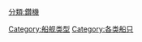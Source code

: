 {{Cat main|鑽井船}}
{{commonscat|Drilling ships}}

[[Category:船舰类型|Category:船舰类型]]
[[分類:鑽機|分類:鑽機]]
[[Category:各类船只|Category:各类船只]]